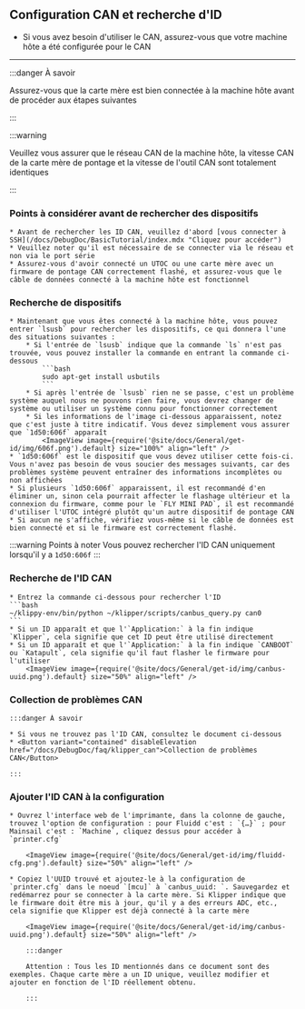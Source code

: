 ## Configuration CAN et recherche d'ID

* Si vous avez besoin d'utiliser le CAN, assurez-vous que votre machine hôte a été configurée pour le CAN

----

:::danger À savoir

Assurez-vous que la carte mère est bien connectée à la machine hôte avant de procéder aux étapes suivantes

:::

:::warning

Veuillez vous assurer que le réseau CAN de la machine hôte, la vitesse CAN de la carte mère de pontage et la vitesse de l'outil CAN sont totalement identiques

:::

### Points à considérer avant de rechercher des dispositifs

    * Avant de rechercher les ID CAN, veuillez d'abord [vous connecter à SSH](/docs/DebugDoc/BasicTutorial/index.mdx "Cliquez pour accéder")
    * Veuillez noter qu'il est nécessaire de se connecter via le réseau et non via le port série
    * Assurez-vous d'avoir connecté un UTOC ou une carte mère avec un firmware de pontage CAN correctement flashé, et assurez-vous que le câble de données connecté à la machine hôte est fonctionnel

### Recherche de dispositifs

    * Maintenant que vous êtes connecté à la machine hôte, vous pouvez entrer `lsusb` pour rechercher les dispositifs, ce qui donnera l'une des situations suivantes :
        * Si l'entrée de `lsusb` indique que la commande `ls` n'est pas trouvée, vous pouvez installer la commande en entrant la commande ci-dessous
            ```bash
            sudo apt-get install usbutils
            ```
        * Si après l'entrée de `lsusb` rien ne se passe, c'est un problème système auquel nous ne pouvons rien faire, vous devrez changer de système ou utiliser un système connu pour fonctionner correctement
        * Si les informations de l'image ci-dessous apparaissent, notez que c'est juste à titre indicatif. Vous devez simplement vous assurer que `1d50:606f` apparaît
            <ImageView image={require('@site/docs/General/get-id/img/606f.png').default} size="100%" align="left" />
    * `1d50:606f` est le dispositif que vous devez utiliser cette fois-ci. Vous n'avez pas besoin de vous soucier des messages suivants, car des problèmes système peuvent entraîner des informations incomplètes ou non affichées
    * Si plusieurs `1d50:606f` apparaissent, il est recommandé d'en éliminer un, sinon cela pourrait affecter le flashage ultérieur et la connexion du firmware, comme pour le `FLY MINI PAD`, il est recommandé d'utiliser l'UTOC intégré plutôt qu'un autre dispositif de pontage CAN
    * Si aucun ne s'affiche, vérifiez vous-même si le câble de données est bien connecté et si le firmware est correctement flashé.

:::warning Points à noter
Vous pouvez rechercher l'ID CAN uniquement lorsqu'il y a `1d50:606f`
:::

### Recherche de l'ID CAN

    * Entrez la commande ci-dessous pour rechercher l'ID
    ```bash
    ~/klippy-env/bin/python ~/klipper/scripts/canbus_query.py can0
    ```
    * Si un ID apparaît et que l'`Application:` à la fin indique `Klipper`, cela signifie que cet ID peut être utilisé directement
    * Si un ID apparaît et que l'`Application:` à la fin indique `CANBOOT` ou `Katapult`, cela signifie qu'il faut flasher le firmware pour l'utiliser
        <ImageView image={require('@site/docs/General/get-id/img/canbus-uuid.png').default} size="50%" align="left" />

### Collection de problèmes CAN

    :::danger À savoir

    * Si vous ne trouvez pas l'ID CAN, consultez le document ci-dessous  
    * <Button variant="contained" disableElevation href="/docs/DebugDoc/faq/klipper_can">Collection de problèmes CAN</Button>

    :::

### Ajouter l'ID CAN à la configuration

    * Ouvrez l'interface web de l'imprimante, dans la colonne de gauche, trouvez l'option de configuration : pour Fluidd c'est : `{…}` ; pour Mainsail c'est : `Machine`, cliquez dessus pour accéder à `printer.cfg`

        <ImageView image={require('@site/docs/General/get-id/img/fluidd-cfg.png').default} size="50%" align="left" />

    * Copiez l'UUID trouvé et ajoutez-le à la configuration de `printer.cfg` dans le noeud `[mcu]` à `canbus_uuid: `. Sauvegardez et redémarrez pour se connecter à la carte mère. Si Klipper indique que le firmware doit être mis à jour, qu'il y a des erreurs ADC, etc., cela signifie que Klipper est déjà connecté à la carte mère

        <ImageView image={require('@site/docs/General/get-id/img/canbus-uuid.png').default} size="50%" align="left" />

        :::danger

        Attention : Tous les ID mentionnés dans ce document sont des exemples. Chaque carte mère a un ID unique, veuillez modifier et ajouter en fonction de l'ID réellement obtenu.

        :::